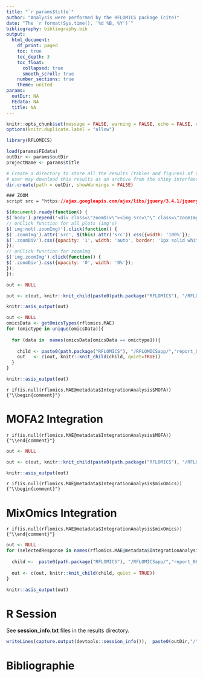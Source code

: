```yaml
---
title: "`r params$title`"
author: "Analysis were performed by the RFLOMICS package (cite)"
date: "The `r format(Sys.time(), '%d %B, %Y')`"
bibliography: bibliography.bib
output: 
  html_document:
    df_print: paged
    toc: true
    toc_depth: 3
    toc_float:
      collapsed: true
      smooth_scroll: true
    number_sections: true
    theme: united
params: 
  outDir: NA
  FEdata: NA
  title: NA
---
```



```r
knitr::opts_chunk$set(message = FALSE, warning = FALSE, echo = FALSE, error = TRUE)
options(knitr.duplicate.label = "allow")
```

```r

library(RFLOMICS)
```


```r

load(params$FEdata)
outDir <- params$outDir
projectName <- params$title
```

```r
# Create a directory to store all the results (tables and figures) of the project in a tmpdir
# user may download this results as an archive from the shiny interface
dir.create(path = outDir, showWarnings = FALSE)
```

<!-- enable to zoom by clicking on graphs in the report -->

```css
### ZOOM 
script src = "https://ajax.googleapis.com/ajax/libs/jquery/3.4.1/jquery.min.js"
```

```js
$(document).ready(function() {
$('body').prepend('<div class=\"zoomDiv\"><img src=\"\" class=\"zoomImg\"></div>');
// onClick function for all plots (img's)
$('img:not(.zoomImg)').click(function() {
$('.zoomImg').attr('src', $(this).attr('src')).css({width: '100%'});
$('.zoomDiv').css({opacity: '1', width: 'auto', border: '1px solid white', borderRadius: '5px', position: 'fixed', top: '50%', left: '50%', marginRight: '-50%', transform: 'translate(-50%, -50%)', boxShadow: '0px 0px 50px #888888', zIndex: '50', overflow: 'auto', maxHeight: '100%'});
});
// onClick function for zoomImg
$('img.zoomImg').click(function() {
$('.zoomDiv').css({opacity: '0', width: '0%'}); 
});
});
```



<!-- Experimental design -->

```r

out <- NULL

out <- c(out, knitr::knit_child(paste0(path.package("RFLOMICS"), "/RFLOMICSapp/","report_02_design.Rmd"), quiet=TRUE))  

knitr::asis_output(out)

```

<!-- single omics analysis -->

```r

out <- NULL
omicsData <- getOmicsTypes(rflomics.MAE)
for (omictype in unique(omicsData)){ 
  
  for (data in  names(omicsData[omicsData == omictype])){
    
    child <- paste0(path.package("RFLOMICS"), "/RFLOMICSapp/","report_01_omics.Rmd") 
    out   <- c(out, knitr::knit_child(child, quiet=TRUE))  
  }
}

knitr::asis_output(out)

```

<!-- data integration  -->

<!-- ## with MOFA -->

`r if(is.null(rflomics.MAE@metadata$IntegrationAnalysis$MOFA)) {"\\begin{comment}"}`

# MOFA2 Integration

`r if(is.null(rflomics.MAE@metadata$IntegrationAnalysis$MOFA)) {"\\end{comment}"}`

```r

out <- NULL

out <- c(out, knitr::knit_child(paste0(path.package("RFLOMICS"), "/RFLOMICSapp/","report_07_MOFA2_integration.Rmd"), quiet=TRUE))

knitr::asis_output(out)

```

<!-- ## with MixOmix -->

`r if(is.null(rflomics.MAE@metadata$IntegrationAnalysis$mixOmics)) {"\\begin{comment}"}`

# MixOmics Integration

`r if(is.null(rflomics.MAE@metadata$IntegrationAnalysis$mixOmics)) {"\\end{comment}"}`

```r

out <- NULL
for (selectedResponse in names(rflomics.MAE@metadata$IntegrationAnalysis$mixOmics)) { 
  
  child <-  paste0(path.package("RFLOMICS"), "/RFLOMICSapp/","report_08_mixOmics_integration.Rmd") 
  
  out <- c(out, knitr::knit_child(child, quiet = TRUE))  
}

knitr::asis_output(out)

```

# R Session

See **session_info.txt** files in the results directory.

```r
writeLines(capture.output(devtools::session_info()),  paste0(outDir,"/","session_info.txt"))
```


# Bibliographie

<div id="refs"></div>


